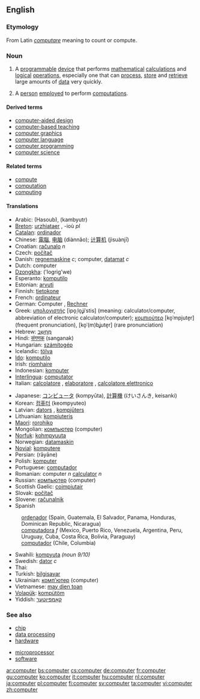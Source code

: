 ==English==

{{wikipedia}}

===Etymology===
From Latin ''[[computare]]'' meaning to count or compute.

===Noun===
{{en-noun-reg}}

#A [[programmable]] [[device]] that performs [[mathematical]] [[calculation|calculations]] and [[logical]] [[operation]]s, especially one that can [[process]], [[store]] and [[retrieve]] large amounts of [[data]] very quickly.
# {{obsolete}} A [[person]] [[employ]]ed to perform [[computation]]s.

====Derived terms====
*[[computer-aided design]]
*[[computer-based teaching]]
*[[computer graphics]]
*[[computer language]]
*[[computer programming]]
*[[computer science]]

====Related terms====
*[[compute]]
*[[computation]]
*[[computing]]

====Translations====
{{top}}
*Arabic: {{ARchar|[[حاسوب]]}} (Hasoub), {{ARchar|[[كمبيوتر]]}} (kambyutr)
*[[Breton]]: [[urzhiataer]] {{m}}, -ioù ''pl''
*[[Catalan]]: [[ordinador]] {{m}}
*Chinese: [[電腦]], [[电脑]] (diànnǎo); [[计算机]] (jìsuànj&#299;)
*Croatian: [[računalo]] ''n''
*Czech: [[počítač]] {{m}}
*Danish: [[regnemaskine]] ''c''; computer, [[datamat]] ''c''
*Dutch: computer {{m}}
*[[Dzongkha]]: ('logrig'we)
*Esperanto: [[komputilo]]
*Estonian: [[arvuti]]
*Finnish: [[tietokone]]
*French: [[ordinateur]] {{m}}
*German: Computer {{m}}, [[Rechner]] {{m}}
*Greek: [[υπολογιστής]] [ipo̞ˌlo̞ʝiˈstis] {{m}} (meaning: calculator/computer, abbreviation of electronic calculator/computer); [[κομπιούτερ]] [ko̞ˈmpjute̞r] (frequent pronunciation), [ko̞ˈ(m)bʝute̞r] (rare pronunciation) {{m}}
*Hebrew: [[מחשב|מַחְשֵב]]
*Hindi: [[संगणक]] (sanganak)
*Hungarian: [[számítogép]]
*Icelandic: [[tölva]]
*[[Ido]]: [[komputilo]]
*Irish: [[ríomhaire]]
*Indonesian: [[komputer]]
*[[Interlingua]]: [[computator]]
*Italian: [[calcolatore]] {{m}}, [[elaboratore]] {{m}}, [[calcolatore elettronico]] {{m}}
{{mid}}
*Japanese: [[コンピュータ]] (kompyūta), [[計算機]] (けいさんき, keisanki)
*Korean: [[컴퓨터]] (keompyuteo)
*Latvian: [[dators]] {{m}}, [[kompjūters]] {{m}}
*Lithuanian: [[kompiuteris]] {{m}}
*[[Maori]]: [[rorohiko]]
*Mongolian: [[компьютер]] (computer) {{m}}
*[[Norfuk]]: [[kohmpyuuta]]
*Norwegian: [[datamaskin]] {{m}}
*[[Novial]]: [[komputere]]
*Persian: {{FAchar|[[رايانِه]]}} (rāyāne)
*Polish: [[komputer]] {{m}}
*Portuguese: [[computador]]
*Romanian: computer ''n'' [[calculator]] ''n''
*Russian: [[компьютер]] (computer) {{m}}
*Scottish Gaelic: [[coimpiutair]] {{m}}
*Slovak: [[počítač]] {{m}}
*Slovene: [[računalnik]] {{m}}
*Spanish
:[[ordenador]] {{m}} (Spain, Guatemala, El Salvador, Panama, Honduras, Dominican Republic, Nicaragua)
:[[computadora]] ''f'' (Mexico, Puerto Rico, Venezuela, Argentina, Peru, Uruguay, Cuba, Costa Rica, Bolivia, Paraguay)
:[[computador]] {{m}} (Chile, Columbia)
*Swahili: [[kompyuta]] ''(noun 9/10)''
*Swedish: [[dator]] ''c''
*Thai: {{THchar|[[คอมพิวเตอร์]]}}
*Turkish: [[bilgisayar]]
*Ukrainian: [[комп'ютер]] (computer) {{m}}
*Vietnamese: [[may dien toan]]
*[[Volapük]]: [[kompütöm]]
*Yiddish: [[קאָמפּיוטער]]
{{bottom}}

===See also===
{{top}}
*[[chip]]
*[[data processing]]
*[[hardware]]
{{mid}}
*[[microprocessor]]
*[[software]]
{{bottom}}

[[ar:computer]]
[[bs:computer]]
[[cs:computer]]
[[de:computer]]
[[fr:computer]]
[[gu:computer]]
[[ko:computer]]
[[it:computer]]
[[hu:computer]]
[[nl:computer]]
[[ja:computer]]
[[pl:computer]]
[[fi:computer]]
[[sv:computer]]
[[ta:computer]]
[[vi:computer]]
[[zh:computer]]
